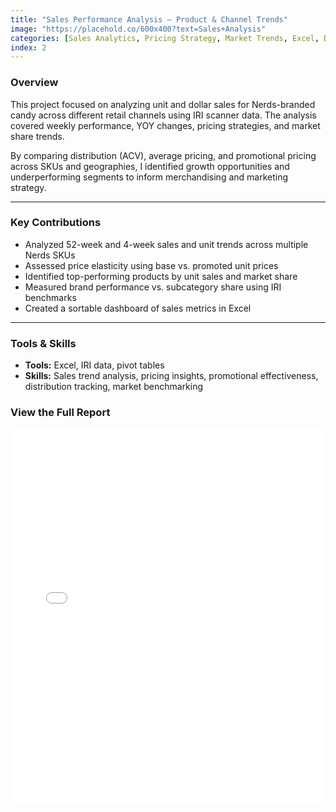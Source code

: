 ```yaml
---
title: "Sales Performance Analysis – Product & Channel Trends"
image: "https://placehold.co/600x400?text=Sales+Analysis"
categories: [Sales Analytics, Pricing Strategy, Market Trends, Excel, Data Analysis]
index: 2
---
```


### Overview

This project focused on analyzing unit and dollar sales for Nerds-branded candy across different retail channels using IRI scanner data. The analysis covered weekly performance, YOY changes, pricing strategies, and market share trends.

By comparing distribution (ACV), average pricing, and promotional pricing across SKUs and geographies, I identified growth opportunities and underperforming segments to inform merchandising and marketing strategy.

---

### Key Contributions

- Analyzed 52-week and 4-week sales and unit trends across multiple Nerds SKUs
- Assessed price elasticity using base vs. promoted unit prices
- Identified top-performing products by unit sales and market share
- Measured brand performance vs. subcategory share using IRI benchmarks
- Created a sortable dashboard of sales metrics in Excel

---

### Tools & Skills

- **Tools:** Excel, IRI data, pivot tables  
- **Skills:** Sales trend analysis, pricing insights, promotional effectiveness, distribution tracking, market benchmarking

### View the Full Report

<iframe src="../docs/nerds-sales-analysis.pdf" width="100%" height="600px" style="border: none;"></iframe>